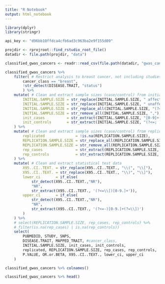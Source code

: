 ```yaml
---
title: "R Notebook"
output: html_notebook
---
```

```r
library(dplyr)
library(stringr)

api_key <- "d96bb10ffdca4cfb6ad3c963ba2e9f155d09"

projdir <- rprojroot::find_rstudio_root_file()
datadir <- file.path(projdir, "data")

classified_gwas_cancers <- readr::read_csv(file.path(datadir, "gwas_cancer_classifications.csv"))
```

```r
classified_gwas_cancers %>% 
    filter( # Restrict analysis to breast cancer, not including studies assessing receptor status
        cancer_class == "breast",
        !str_detect(DISEASE.TRAIT, "status")
        ) %>%
    mutate( # Clean and extract sample sizes (case/control) from initial test set
        INITIAL.SAMPLE.SIZE = str_replace(INITIAL.SAMPLE.SIZE, " affected", "cases"),
        INITIAL.SAMPLE.SIZE = str_replace(INITIAL.SAMPLE.SIZE, " unaffected", "controls"),
        INITIAL.SAMPLE.SIZE = str_replace_all(INITIAL.SAMPLE.SIZE, "(?<=[a-z]),", ";"),
        INITIAL.SAMPLE.SIZE = str_remove_all(INITIAL.SAMPLE.SIZE, ","),
        init_cases          = str_extract(INITIAL.SAMPLE.SIZE, "[0-9]+(?=.*cases)"),
        init_controls       = str_extract(INITIAL.SAMPLE.SIZE, "(?<=; )[0-9]+(?=.*controls)"),
    ) %>%
    mutate( # Clean and extract sample sizes (case/control) from replication set
        replicated              = !is.na(REPLICATION.SAMPLE.SIZE),
        REPLICATION.SAMPLE.SIZE = str_replace_all(REPLICATION.SAMPLE.SIZE, "(?<=[a-z]),", ";"),
        REPLICATION.SAMPLE.SIZE = str_remove_all(REPLICATION.SAMPLE.SIZE, ","),
        rep_cases               = str_extract(REPLICATION.SAMPLE.SIZE, "[0-9]+(?=.*cases)"),
        rep_controls            = str_extract(REPLICATION.SAMPLE.SIZE, "(?<=; )[0-9]+(?=.*controls)"),
    ) %>%
    mutate( # Clean and extract statistical test data
        X95..CI..TEXT. = str_replace(X95..CI..TEXT., "\\(", "\\["),
        X95..CI..TEXT. = str_replace(X95..CI..TEXT., "\\)", "\\]"),
        lower_ci       = if_else(
            str_detect(X95..CI..TEXT.,"NR"), 
            "NR", 
            str_extract(X95..CI..TEXT., '(?<=\\[)[0-9.]+')),
        upper_ci       = if_else(
            str_detect(X95..CI..TEXT.,"NR"), 
            "NR",
            str_extract(X95..CI..TEXT., '(?<=-)[0-9.]+(?=\\])')
        )
    ) %>% 
    # select(REPLICATION.SAMPLE.SIZE, rep_cases, rep_controls) %>%
    # filter(is.na(rep_cases) | is.na(rep_controls))
    select(
        PUBMEDID, STUDY, SNPS, 
        DISEASE.TRAIT, MAPPED_TRAIT, #cancer_class,
        INITIAL.SAMPLE.SIZE, init_cases, init_controls, 
        replicated, REPLICATION.SAMPLE.SIZE, rep_cases, rep_controls, 
        P.VALUE, OR.or.BETA, X95..CI..TEXT., lower_ci, upper_ci
    ) 
```

```r
classified_gwas_cancers %>% colnames()
```

```r
classified_gwas_cancers %>% head()
```


